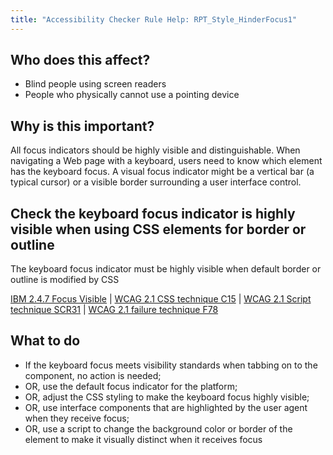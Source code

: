 ```yaml
---
title: "Accessibility Checker Rule Help: RPT_Style_HinderFocus1"
---
```


<div className="toolHelp">
<Row>
<Column colLg={5} colMd={3} colSm={4} className="toolLeft">

## Who does this affect?

 * Blind people using screen readers
 * People who physically cannot use a pointing device

## Why is this important?

All focus indicators should be highly visible and distinguishable. When navigating a Web page with a keyboard, users need to know which element has the keyboard focus. A visual focus indicator might be a vertical bar (a typical cursor) or a visible border surrounding a user interface control.

</Column>
<Column colLg={11} colMd={5} colSm={4} className="toolMain">

<div id="locLevel"></div>

## Check the keyboard focus indicator is highly visible when using CSS elements for border or outline
The keyboard focus indicator must be highly visible when default border or outline is modified by CSS

[IBM 2.4.7 Focus Visible](http://www.ibm.com/able/guidelines/ci162/focus_visible.html) | [WCAG 2.1 CSS technique C15](https://www.w3.org/WAI/WCAG21/Techniques/css/C15) | [WCAG 2.1 Script technique SCR31](https://www.w3.org/WAI/WCAG21/Techniques/client-side-script/SCR31) | [WCAG 2.1 failure technique F78](https://www.w3.org/WAI/WCAG21/Techniques/failures/F78)

<div id="locSnippet"></div>

## What to do

 * If the keyboard focus meets visibility standards when tabbing on to the component, no action is needed;
 * OR, use the default focus indicator for the platform;
 * OR, adjust the CSS styling to make the keyboard focus highly visible;
 * OR, use interface components that are highlighted by the user agent when they receive focus;
 * OR, use a script to change the background color or border of the element to make it visually distinct when it receives focus


</Column>
</Row>
</div>



